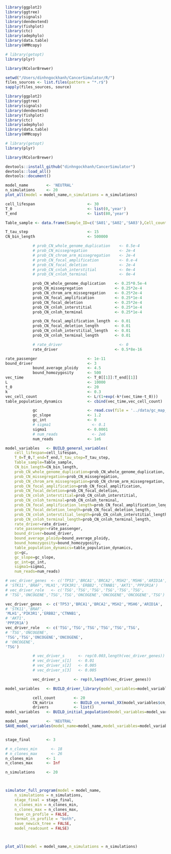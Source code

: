 ```r
library(ggplot2)
library(ggtree)
library(signals)
library(dendextend)
library(fishplot)
library(ctc)
library(adephylo)
library(data.table)
library(HMMcopy)

# library(getopt)
library(plyr)

library(RColorBrewer)

setwd("/Users/dinhngockhanh/CancerSimulator/R/")
files_sources <- list.files(pattern = "*.r$")
sapply(files_sources, source)
```



```r
library(ggplot2)
library(ggtree)
library(signals)
library(dendextend)
library(fishplot)
library(ctc)
library(adephylo)
library(data.table)
library(HMMcopy)

# library(getopt)
library(plyr)

library(RColorBrewer)

devtools::install_github("dinhngockhanh/CancerSimulator")
devtools::load_all()
devtools::document()
```



```r
model_name        <- 'NEUTRAL'
n_simulations     <- 20
plot_all(model = model_name,n_simulations = n_simulations)
```



```r
cell_lifespan                       <- 30
T_0                                 <- list(0,'year')
T_end                               <- list(80,'year')

Table_sample <- data.frame(Sample_ID=c('SA01','SA02','SA03'),Cell_count=c(100,100,100),Age_sample=c(40,60,80))

T_tau_step                          <- 15
CN_bin_length                       <- 500000

            # prob_CN_whole_genome_duplication    <- 0.5e-4
            # prob_CN_missegregation              <- 2e-4
            # prob_CN_chrom_arm_missegregation    <- 2e-4
            # prob_CN_focal_amplification         <- 0.e-4
            # prob_CN_focal_deletion              <- 2e-4
            # prob_CN_cnloh_interstitial          <- 0e-4
            # prob_CN_cnloh_terminal              <- 0e-4

            prob_CN_whole_genome_duplication    <- 0.25*0.5e-4
            prob_CN_missegregation              <- 0.25*2e-4
            prob_CN_chrom_arm_missegregation    <- 0.25*2e-4
            prob_CN_focal_amplification         <- 0.25*1e-4
            prob_CN_focal_deletion              <- 0.25*2e-4
            prob_CN_cnloh_interstitial          <- 0.25*1e-4
            prob_CN_cnloh_terminal              <- 0.25*1e-4

            prob_CN_focal_amplification_length  <- 0.01
            prob_CN_focal_deletion_length       <- 0.01
            prob_CN_cnloh_interstitial_length   <- 0.01
            prob_CN_cnloh_terminal_length       <- 0.01

            # rate_driver                         <- 0
            rate_driver                         <- 0.5*8e-16

rate_passenger                      <- 1e-11
bound_driver                        <- 3
            bound_average_ploidy    <- 4.5
            bound_homozygosity      <- 500
vec_time                            <- T_0[[1]]:T_end[[1]]
L                                   <- 10000
t_0                                 <- 20
k                                   <- 0.3
vec_cell_count                      <- L/(1+exp(-k*(vec_time-t_0)))
table_population_dynamics           <- cbind(vec_time,vec_cell_count)

            gc                      <- read.csv(file = '../data/gc_map_500kb.csv')
            gc_slope                <- 1.2
            gc_int                  <- 0
            # sigma1                  <- 0.1
            sigma1                  <- 0.0001
            # num_reads               <- 2e6
            num_reads               <- 1e6

model_variables   <- BUILD_general_variables(
    cell_lifespan=cell_lifespan,
    T_0=T_0,T_end=T_end,T_tau_step=T_tau_step,
    Table_sample=Table_sample,
    CN_bin_length=CN_bin_length,
    prob_CN_whole_genome_duplication=prob_CN_whole_genome_duplication,
    prob_CN_missegregation=prob_CN_missegregation,
    prob_CN_chrom_arm_missegregation=prob_CN_chrom_arm_missegregation,
    prob_CN_focal_amplification=prob_CN_focal_amplification,
    prob_CN_focal_deletion=prob_CN_focal_deletion,
    prob_CN_cnloh_interstitial=prob_CN_cnloh_interstitial,
    prob_CN_cnloh_terminal=prob_CN_cnloh_terminal,
    prob_CN_focal_amplification_length=prob_CN_focal_amplification_length,
    prob_CN_focal_deletion_length=prob_CN_focal_deletion_length,
    prob_CN_cnloh_interstitial_length=prob_CN_cnloh_interstitial_length,
    prob_CN_cnloh_terminal_length=prob_CN_cnloh_terminal_length,
    rate_driver=rate_driver,
    rate_passenger=rate_passenger,
    bound_driver=bound_driver,
    bound_average_ploidy=bound_average_ploidy,
    bound_homozygosity=bound_homozygosity,
    table_population_dynamics=table_population_dynamics,
    gc=gc,
    gc_slope=gc_slope,
    gc_int=gc_int,
    sigma1=sigma1,
    num_reads=num_reads)

# vec_driver_genes  <- c('TP53','BRCA1','BRCA2','MSH2','MSH6','ARID1A',
# 'STK11','BRAF','MLH1','PIK3R1','ERBB2','CTNNB1','AKT1','PPP2R1A')
# vec_driver_role   <- c('TSG','TSG','TSG','TSG','TSG','TSG',
# 'TSG','ONCOGENE','TSG','TSG','ONCOGENE','ONCOGENE','ONCOGENE','TSG')

vec_driver_genes  <- c('TP53','BRCA1','BRCA2','MSH2','MSH6','ARID1A',
# 'STK11','BRAF',
'MLH1','PIK3R1','ERBB2','CTNNB1',
# 'AKT1',
'PPP2R1A')
vec_driver_role   <- c('TSG','TSG','TSG','TSG','TSG','TSG',
# 'TSG','ONCOGENE',
'TSG','TSG','ONCOGENE','ONCOGENE',
# 'ONCOGENE',
'TSG')

            # vec_driver_s      <- rep(0.003,length(vec_driver_genes))
            # vec_driver_s[1]   <- 0.01
            # vec_driver_s[2]   <- 0.005
            # vec_driver_s[3]   <- 0.005

            vec_driver_s      <- rep(0,length(vec_driver_genes))

model_variables   <- BUILD_driver_library(model_variables=model_variables,vec_driver_genes=vec_driver_genes,vec_driver_role=vec_driver_role,vec_driver_s=vec_driver_s)

            cell_count        <- 20
            CN_matrix         <- BUILD_cn_normal_XX(model_variables$cn_info)
            drivers           <- list()
model_variables   <- BUILD_initial_population(model_variables=model_variables,cell_count=cell_count,CN_matrix=CN_matrix,drivers=drivers)

model_name        <- 'NEUTRAL'
SAVE_model_variables(model_name=model_name,model_variables=model_variables)


stage_final       <- 3

# n_clones_min      <- 18
# n_clones_max      <- 26
n_clones_min      <- 1
n_clones_max      <- Inf

n_simulations     <- 20



simulator_full_program(model = model_name,
    n_simulations = n_simulations,
    stage_final = stage_final,
    n_clones_min = n_clones_min,
    n_clones_max = n_clones_max,
    save_cn_profile = FALSE,
    format_cn_profile = "both",
    save_newick_tree = FALSE,
    model_readcount = FALSE)



plot_all(model = model_name,n_simulations = n_simulations)
```

